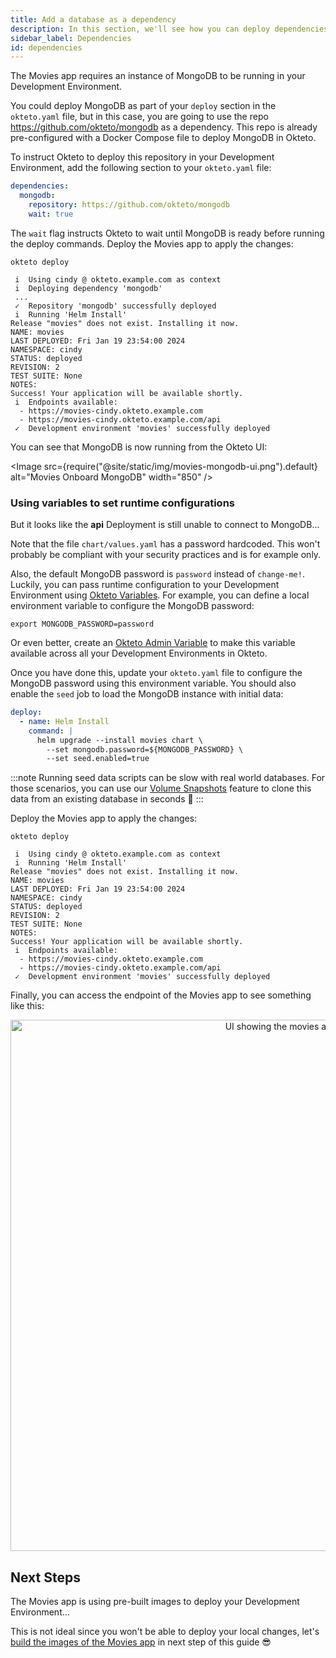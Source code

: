 ```yaml
---
title: Add a database as a dependency
description: In this section, we'll see how you can deploy dependencies on other repositories
sidebar_label: Dependencies
id: dependencies
---
```



The Movies app requires an instance of MongoDB to be running in your Development Environment.

You could deploy MongoDB as part of your `deploy` section in the `okteto.yaml` file, but in this case, you are going to use the repo https://github.com/okteto/mongodb as a dependency.
This repo is already pre-configured with a Docker Compose file to deploy MongoDB in Okteto.

To instruct Okteto to deploy this repository in your Development Environment, add the following section to your `okteto.yaml` file:

```yaml
dependencies:
  mongodb:
    repository: https://github.com/okteto/mongodb
    wait: true
```

The `wait` flag instructs Okteto to wait until MongoDB is ready before running the deploy commands.
Deploy the Movies app to apply the changes:

```console
okteto deploy
```

```console
 i  Using cindy @ okteto.example.com as context
 i  Deploying dependency 'mongodb'
 ...
 ✓  Repository 'mongodb' successfully deployed
 i  Running 'Helm Install'
Release "movies" does not exist. Installing it now.
NAME: movies
LAST DEPLOYED: Fri Jan 19 23:54:00 2024
NAMESPACE: cindy
STATUS: deployed
REVISION: 2
TEST SUITE: None
NOTES:
Success! Your application will be available shortly.
 i  Endpoints available:
  - https://movies-cindy.okteto.example.com
  - https://movies-cindy.okteto.example.com/api
 ✓  Development environment 'movies' successfully deployed
```

You can see that MongoDB is now running from the Okteto UI:

<Image
  src={require("@site/static/img/movies-mongodb-ui.png").default}
  alt="Movies Onboard MongoDB"
  width="850"
/>

### Using variables to set runtime configurations

But it looks like the **api** Deployment is still unable to connect to MongoDB...

Note that the file `chart/values.yaml` has a password hardcoded.
This won't probably be compliant with your security practices and is for example only.

Also, the default MongoDB password is `password` instead of `change-me!`. Luckily, you can pass runtime configuration to your Development Environment using [Okteto Variables](core/okteto-variables.mdx).
For example, you can define a local environment variable to configure the MongoDB password:

```console
export MONGODB_PASSWORD=password
```

Or even better, create an [Okteto Admin Variable](admin/dashboard.mdx#variables) to make this variable available across all your Development Environments in Okteto.

Once you have done this, update your `okteto.yaml` file to configure the MongoDB password using this environment variable.
You should also enable the `seed` job to load the MongoDB instance with initial data:

```yaml
deploy:
  - name: Helm Install
    command: |
      helm upgrade --install movies chart \
        --set mongodb.password=${MONGODB_PASSWORD} \
        --set seed.enabled=true
```

:::note
Running seed data scripts can be slow with real world databases. For those scenarios, you can use our [Volume Snapshots](core/use-volume-snapshots.mdx) feature to clone this data from an existing database in seconds 🚀
:::

Deploy the Movies app to apply the changes:

```console
okteto deploy
```

```console
 i  Using cindy @ okteto.example.com as context
 i  Running 'Helm Install'
Release "movies" does not exist. Installing it now.
NAME: movies
LAST DEPLOYED: Fri Jan 19 23:54:00 2024
NAMESPACE: cindy
STATUS: deployed
REVISION: 2
TEST SUITE: None
NOTES:
Success! Your application will be available shortly.
 i  Endpoints available:
  - https://movies-cindy.okteto.example.com
  - https://movies-cindy.okteto.example.com/api
 ✓  Development environment 'movies' successfully deployed
```

Finally, you can access the endpoint of the Movies app to see something like this:

<p align="center">
  <Image
    src={require("@site/static/img/next-ui-movies.png").default}
    alt="UI showing the movies app"
    width="850"
  />
</p>

## Next Steps

The Movies app is using pre-built images to deploy your Development Environment...

This is not ideal since you won't be able to deploy your local changes, let's [build the images of the Movies app](build.mdx) in next step of this guide 😎
